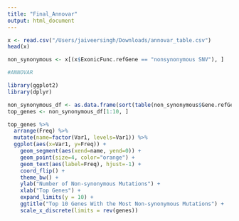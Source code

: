 ```yaml
---
title: "Final_Annovar"
output: html_document
---
```


```r
x <- read.csv("/Users/jaiveersingh/Downloads/annovar_table.csv")
head(x)
```

```r
non_synonymous <- x[(x$ExonicFunc.refGene == "nonsynonymous SNV"), ]
```

```r
#ANNOVAR 

library(ggplot2)
library(dplyr)

non_synonymous_df <- as.data.frame(sort(table(non_synonymous$Gene.refGene), decreasing = T))
top_genes <- non_synonymous_df[1:10, ]

top_genes %>%
  arrange(Freq) %>%   
  mutate(name=factor(Var1, levels=Var1)) %>%
  ggplot(aes(x=Var1, y=Freq)) +
    geom_segment(aes(xend=name, yend=0)) +
    geom_point(size=4, color="orange") +
    geom_text(aes(label=Freq), hjust=-1) +
    coord_flip() +
    theme_bw() +
    ylab("Number of Non-synonymous Mutations") +
    xlab("Top Genes") + 
    expand_limits(y = 10) + 
    ggtitle("Top 10 Genes With the Most Non-synonymous Mutations") + 
    scale_x_discrete(limits = rev(genes))
```

